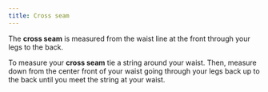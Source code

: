 ```yaml
---
title: Cross seam
---
```


The **cross seam** is measured from the waist line at the front through your legs to the back.

To measure your **cross seam** tie a string around your waist. Then, measure down from the
center front of your waist going through your legs back up to the back until you meet the string
at your waist.

<MeasurementImage />

